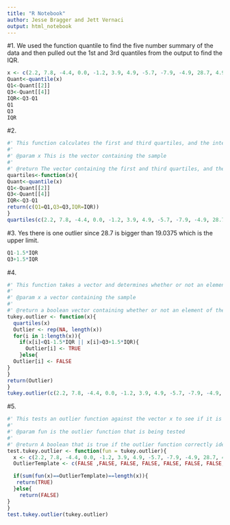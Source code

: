 ```yaml
---
title: "R Notebook"
author: Jesse Bragger and Jett Vernaci
output: html_notebook
---
```

#1. 
We used the function quantile to find the five number summary of the data and then pulled out the 1st and 3rd quantiles from the output to find the IQR. 

```r
x <- c(2.2, 7.8, -4.4, 0.0, -1.2, 3.9, 4.9, -5.7, -7.9, -4.9, 28.7, 4.9)
Quant<-quantile(x)
Q1<-Quant[[2]]
Q3<-Quant[[4]]
IQR<-Q3-Q1
Q1
Q3
IQR
```
#2.
```r
#' This function calculates the first and third quartiles, and the interquartile range of a given sample.
#'
#' @param x This is the vector containing the sample
#'
#' @return The vector containing the first and third quartiles, and the interquartile range of the given sample
quartiles<-function(x){
Quant<-quantile(x)
Q1<-Quant[[2]]
Q3<-Quant[[4]]
IQR<-Q3-Q1
return(c(Q1=Q1,Q3=Q3,IQR=IQR))
}
quartiles(c(2.2, 7.8, -4.4, 0.0, -1.2, 3.9, 4.9, -5.7, -7.9, -4.9, 28.7, 4.9))
```
#3.
Yes there is one outlier since 28.7 is bigger than 19.0375 which is the upper limit.
```r
Q1-1.5*IQR
Q3+1.5*IQR
```
#4.
```r
#' This function takes a vector and determines whether or not an element of a set is an outlier using tukey's rule
#'
#' @param x a vector containing the sample 
#'
#' @return a boolean vector containing whether or not an element of the sample is an outlier or not
tukey.outlier <- function(x){
  quartiles(x)
  Outlier <- rep(NA, length(x))
  for(i in 1:length(x)){
    if(x[i]<Q1-1.5*IQR || x[i]>Q3+1.5*IQR){
      Outlier[i] <- TRUE
    }else{
  Outlier[i] <- FALSE
}
}
return(Outlier)
}
tukey.outlier(c(2.2, 7.8, -4.4, 0.0, -1.2, 3.9, 4.9, -5.7, -7.9, -4.9, 28.7, 4.9))
```

#5. 
```r
#' This tests an outlier function against the vector x to see if it is correctly identifying the outliers in the vector
#'
#' @param fun is the outlier function that is being tested
#'
#' @return A boolean that is true if the outlier function correctly identified the outliers and false if the function did not correctly identify the outliers 
test.tukey.outlier <- function(fun = tukey.outlier){
  x <- c(2.2, 7.8, -4.4, 0.0, -1.2, 3.9, 4.9, -5.7, -7.9, -4.9, 28.7, 4.9)
  OutlierTemplate <- c(FALSE ,FALSE, FALSE, FALSE, FALSE, FALSE, FALSE, FALSE, FALSE, FALSE,  TRUE, FALSE)

  if(sum(fun(x)==OutlierTemplate)==length(x)){
   return(TRUE)
  }else{
    return(FALSE)
}
}
test.tukey.outlier(tukey.outlier)
```

